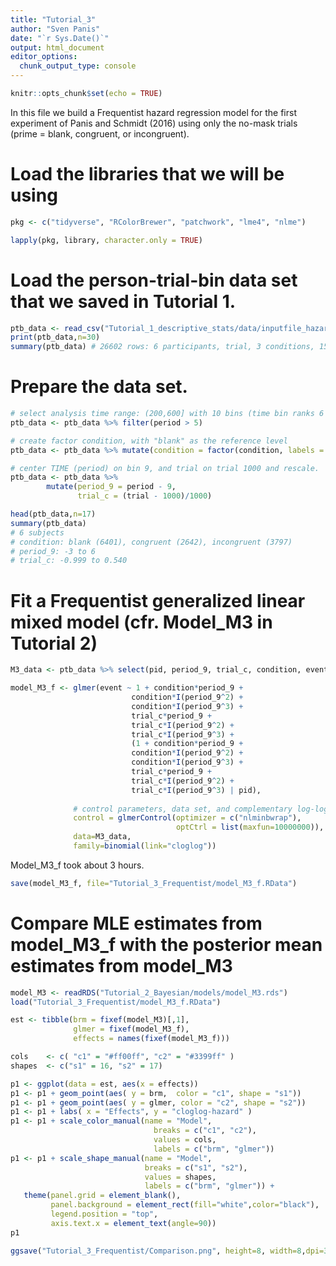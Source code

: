```yaml
---
title: "Tutorial_3"
author: "Sven Panis"
date: "`r Sys.Date()`"
output: html_document
editor_options: 
  chunk_output_type: console
---
```


```r
knitr::opts_chunk$set(echo = TRUE)
```

In this file we build a Frequentist hazard regression model for the first experiment of Panis and Schmidt (2016) using only the no-mask trials (prime = blank, congruent, or incongruent).

# Load the libraries that we will be using

```r
pkg <- c("tidyverse", "RColorBrewer", "patchwork", "lme4", "nlme")

lapply(pkg, library, character.only = TRUE)
```

# Load the person-trial-bin data set that we saved in Tutorial 1.

```r
ptb_data <- read_csv("Tutorial_1_descriptive_stats/data/inputfile_hazard_modeling.csv")
print(ptb_data,n=30)
summary(ptb_data) # 26602 rows: 6 participants, trial, 3 conditions, 15 periods, and event indicator (0/1)
```

# Prepare the data set.

```r
# select analysis time range: (200,600] with 10 bins (time bin ranks 6 to 15)
ptb_data <- ptb_data %>% filter(period > 5)

# create factor condition, with "blank" as the reference level
ptb_data <- ptb_data %>% mutate(condition = factor(condition, labels = c("blank", "congruent","incongruent")))

# center TIME (period) on bin 9, and trial on trial 1000 and rescale.
ptb_data <- ptb_data %>% 
        mutate(period_9 = period - 9,
               trial_c = (trial - 1000)/1000)

head(ptb_data,n=17)
summary(ptb_data)
# 6 subjects
# condition: blank (6401), congruent (2642), incongruent (3797)
# period_9: -3 to 6
# trial_c: -0.999 to 0.540
```

# Fit a Frequentist generalized linear mixed model (cfr. Model_M3 in Tutorial 2)

```r
M3_data <- ptb_data %>% select(pid, period_9, trial_c, condition, event)
```

```r
model_M3_f <- glmer(event ~ 1 + condition*period_9 + 
                           condition*I(period_9^2) + 
                           condition*I(period_9^3) +
                           trial_c*period_9 + 
                           trial_c*I(period_9^2) + 
                           trial_c*I(period_9^3) +
                           (1 + condition*period_9 +
                           condition*I(period_9^2) +
                           condition*I(period_9^3) +
                           trial_c*period_9 + 
                           trial_c*I(period_9^2) + 
                           trial_c*I(period_9^3) | pid),
              
              # control parameters, data set, and complementary log-log link function
              control = glmerControl(optimizer = c("nlminbwrap"),
                                     optCtrl = list(maxfun=10000000)), 
              data=M3_data, 
              family=binomial(link="cloglog"))
```

Model_M3_f took about 3 hours.

```r
save(model_M3_f, file="Tutorial_3_Frequentist/model_M3_f.RData")
```

# Compare MLE estimates from model_M3_f with the posterior mean estimates from model_M3

```r
model_M3 <- readRDS("Tutorial_2_Bayesian/models/model_M3.rds")
load("Tutorial_3_Frequentist/model_M3_f.RData")
```

```r
est <- tibble(brm = fixef(model_M3)[,1],
              glmer = fixef(model_M3_f),
              effects = names(fixef(model_M3_f))) 
```

```r
cols    <- c( "c1" = "#ff00ff", "c2" = "#3399ff" )
shapes  <- c("s1" = 16, "s2" = 17)

p1 <- ggplot(data = est, aes(x = effects))
p1 <- p1 + geom_point(aes( y = brm,  color = "c1", shape = "s1"))
p1 <- p1 + geom_point(aes( y = glmer, color = "c2", shape = "s2")) 
p1 <- p1 + labs( x = "Effects", y = "cloglog-hazard" )
p1 <- p1 + scale_color_manual(name = "Model", 
                                breaks = c("c1", "c2"), 
                                values = cols,
                                labels = c("brm", "glmer"))
p1 <- p1 + scale_shape_manual(name = "Model", 
                              breaks = c("s1", "s2"),
                              values = shapes,
                              labels = c("brm", "glmer")) +
   theme(panel.grid = element_blank(),
         panel.background = element_rect(fill="white",color="black"),
         legend.position = "top",
         axis.text.x = element_text(angle=90)) 
p1
```

```r
ggsave("Tutorial_3_Frequentist/Comparison.png", height=8, width=8,dpi=300)
```

